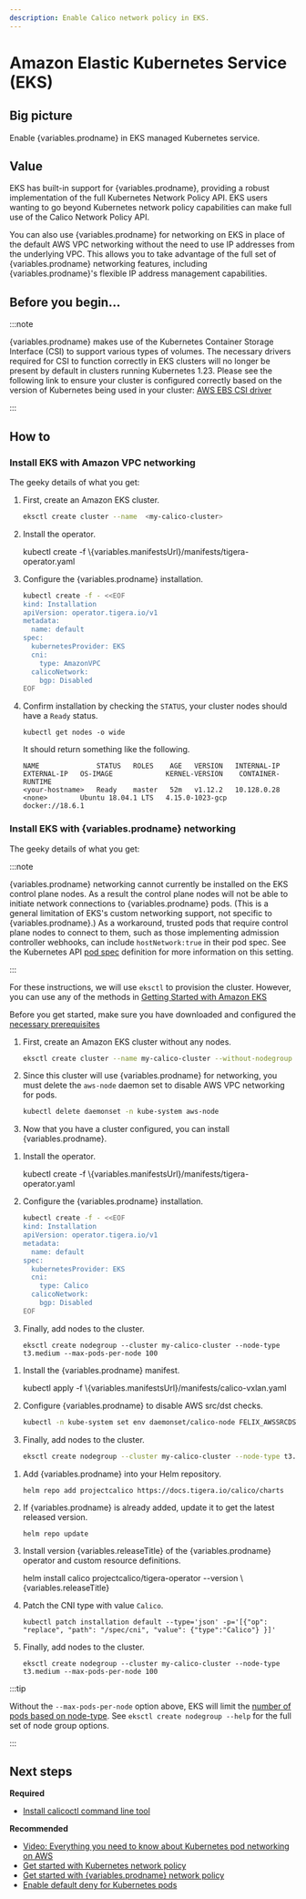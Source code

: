 ```yaml
---
description: Enable Calico network policy in EKS.
---
```



# Amazon Elastic Kubernetes Service (EKS)


## Big picture

Enable {variables.prodname} in EKS managed Kubernetes service.

## Value

EKS has built-in support for {variables.prodname}, providing a robust implementation of the full Kubernetes Network Policy API. EKS users wanting to go beyond Kubernetes network policy capabilities can make full use of the Calico Network Policy API.

You can also use {variables.prodname} for networking on EKS in place of the default AWS VPC networking without the need to use IP addresses from the underlying VPC. This allows you to take advantage of the full set of {variables.prodname} networking features, including {variables.prodname}'s flexible IP address management capabilities.

## Before you begin...

:::note

{variables.prodname} makes use of the Kubernetes Container Storage Interface (CSI) to support various types of volumes. The necessary drivers required for CSI
to function correctly in EKS clusters will no longer be present by default in clusters running Kubernetes 1.23. Please see the following link to ensure your cluster
is configured correctly based on the version of Kubernetes being used in your cluster: [AWS EBS CSI driver](https://docs.aws.amazon.com/eks/latest/userguide/ebs-csi.html)

:::

## How to

### Install EKS with Amazon VPC networking

The geeky details of what you get:

<GeekDetails
  prodname='{variables.prodname}'
  details='Policy:Calico,IPAM:AWS,CNI:AWS,Overlay:No,Routing:VPC Native,Datastore:Kubernetes'
/>


1. First, create an Amazon EKS cluster.

   ```bash
   eksctl create cluster --name  <my-calico-cluster>
   ```

1. Install the operator.

   <CodeBlock language='bash'>
   kubectl create -f \{variables.manifestsUrl}/manifests/tigera-operator.yaml
   </CodeBlock>

1. Configure the {variables.prodname} installation.

   ```bash
   kubectl create -f - <<EOF
   kind: Installation
   apiVersion: operator.tigera.io/v1
   metadata:
     name: default
   spec:
     kubernetesProvider: EKS
     cni:
       type: AmazonVPC
     calicoNetwork:
       bgp: Disabled
   EOF
   ```

1. Confirm installation by checking the `STATUS`, your cluster nodes should have a `Ready` status. 

   ```
   kubectl get nodes -o wide
   ```
   
   It should return something like the following.
   
   ```
   NAME              STATUS   ROLES    AGE   VERSION   INTERNAL-IP   EXTERNAL-IP   OS-IMAGE             KERNEL-VERSION    CONTAINER-RUNTIME
   <your-hostname>   Ready    master   52m   v1.12.2   10.128.0.28   <none>        Ubuntu 18.04.1 LTS   4.15.0-1023-gcp   docker://18.6.1
   ```

### Install EKS with {variables.prodname} networking

The geeky details of what you get:

<GeekDetails
  prodname='{variables.prodname}'
  details='Policy:Calico,IPAM:Calico,CNI:Calico,Overlay:VXLAN,Routing:Calico,Datastore:Kubernetes'
/>

:::note

{variables.prodname} networking cannot currently be installed on the EKS control plane nodes. As a result the control plane nodes
will not be able to initiate network connections to {variables.prodname} pods. (This is a general limitation of EKS's custom networking support,
not specific to {variables.prodname}.) As a workaround, trusted pods that require control plane nodes to connect to them, such as those implementing
admission controller webhooks, can include `hostNetwork:true` in their pod spec. See the Kubernetes API
[pod spec](https://kubernetes.io/docs/reference/kubernetes-api/workload-resources/pod-v1/#PodSpec)
definition for more information on this setting.

:::

For these instructions, we will use `eksctl` to provision the cluster. However, you can use any of the methods in [Getting Started with Amazon EKS](https://docs.aws.amazon.com/eks/latest/userguide/getting-started.html)

Before you get started, make sure you have downloaded and configured the [necessary prerequisites](https://docs.aws.amazon.com/eks/latest/userguide/getting-started-eksctl.html#eksctl-prereqs)

1. First, create an Amazon EKS cluster without any nodes.

   ```bash
   eksctl create cluster --name my-calico-cluster --without-nodegroup
   ```

1. Since this cluster will use {variables.prodname} for networking, you must delete the `aws-node` daemon set to disable AWS VPC networking for pods.

   ```bash
   kubectl delete daemonset -n kube-system aws-node
   ```

1. Now that you have a cluster configured, you can install {variables.prodname}.

<Tabs>
<TabItem label="Operator" value="Operator-0">

1. Install the operator.

   <CodeBlock language='bash'>
   kubectl create -f \{variables.manifestsUrl}/manifests/tigera-operator.yaml
   </CodeBlock>

1. Configure the {variables.prodname} installation.

   ```bash
   kubectl create -f - <<EOF
   kind: Installation
   apiVersion: operator.tigera.io/v1
   metadata:
     name: default
   spec:
     kubernetesProvider: EKS
     cni:
       type: Calico
     calicoNetwork:
       bgp: Disabled
   EOF
   ```

1. Finally, add nodes to the cluster.

   ```batch
   eksctl create nodegroup --cluster my-calico-cluster --node-type t3.medium --max-pods-per-node 100
   ```

</TabItem>
<TabItem label="Manifest" value="Manifest-1">

1. Install the {variables.prodname} manifest.

   <CodeBlock language='bash'>
   kubectl apply -f \{variables.manifestsUrl}/manifests/calico-vxlan.yaml
   </CodeBlock>

1. Configure {variables.prodname} to disable AWS src/dst checks.

   ```bash
   kubectl -n kube-system set env daemonset/calico-node FELIX_AWSSRCDSTCHECK=Disable
   ```

1. Finally, add nodes to the cluster.

   ```bash
   eksctl create nodegroup --cluster my-calico-cluster --node-type t3.medium --max-pods-per-node 100
   ```

</TabItem>
<TabItem label="Helm" value="Helm-2">

1. Add {variables.prodname} into your Helm repository.

    ```batch
    helm repo add projectcalico https://docs.tigera.io/calico/charts
    ```

1. If {variables.prodname} is already added, update it to get the latest released version.

    ```batch
    helm repo update
    ```

1. Install version {variables.releaseTitle} of the {variables.prodname} operator and custom resource definitions.

    <CodeBlock language='batch'>
    helm install calico projectcalico/tigera-operator --version \{variables.releaseTitle}
    </CodeBlock>

1. Patch the CNI type with value `Calico`.

    ```batch
    kubectl patch installation default --type='json' -p='[{"op": "replace", "path": "/spec/cni", "value": {"type":"Calico"} }]'
    ```

1. Finally, add nodes to the cluster.

    ```batch
    eksctl create nodegroup --cluster my-calico-cluster --node-type t3.medium --max-pods-per-node 100
    ```

</TabItem>
</Tabs>

:::tip

   Without the `--max-pods-per-node` option above, EKS will limit the [number of pods based on node-type](https://github.com/awslabs/amazon-eks-ami/blob/main/nodeadm/internal/kubelet/eni-max-pods.txt). See `eksctl create nodegroup --help` for the full set of node group options.

:::

## Next steps

**Required**

- [Install calicoctl command line tool](../../../operations/calicoctl/install.mdx)

**Recommended**

- [Video: Everything you need to know about Kubernetes pod networking on AWS](https://www.projectcalico.org/everything-you-need-to-know-about-kubernetes-pod-networking-on-aws/)
- [Get started with Kubernetes network policy](../../../network-policy/get-started/kubernetes-policy/kubernetes-network-policy.mdx)
- [Get started with {variables.prodname} network policy](../../../network-policy/get-started/calico-policy/calico-network-policy.mdx)
- [Enable default deny for Kubernetes pods](../../../network-policy/get-started/kubernetes-default-deny.mdx)
